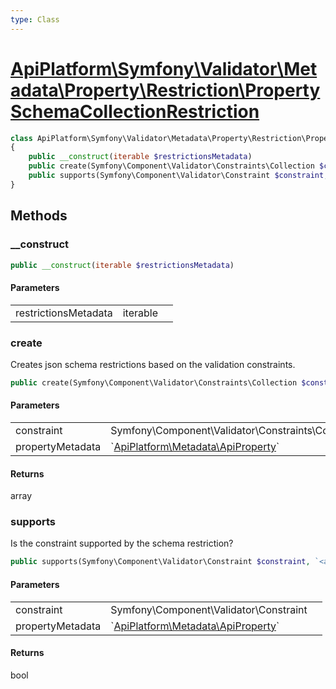 ```yaml
---
type: Class
---
```


# [ApiPlatform\Symfony\Validator\Metadata\Property\Restriction\PropertySchemaCollectionRestriction](/docs/reference/Symfony/Validator/Metadata/Property/Restriction/PropertySchemaCollectionRestriction)



```php
class ApiPlatform\Symfony\Validator\Metadata\Property\Restriction\PropertySchemaCollectionRestriction implements `<a href="/docs/reference/Symfony/Validator/Metadata/Property/Restriction/PropertySchemaRestrictionMetadataInterface">ApiPlatform\Symfony\Validator\Metadata\Property\Restriction\PropertySchemaRestrictionMetadataInterface</a>`
{
    public __construct(iterable $restrictionsMetadata)
    public create(Symfony\Component\Validator\Constraints\Collection $constraint, `<a href="/docs/reference/Metadata/ApiProperty">ApiPlatform\Metadata\ApiProperty</a>` $propertyMetadata): array
    public supports(Symfony\Component\Validator\Constraint $constraint, `<a href="/docs/reference/Metadata/ApiProperty">ApiPlatform\Metadata\ApiProperty</a>` $propertyMetadata): bool
}
```
## Methods

### __construct



```php
public __construct(iterable $restrictionsMetadata)
```

#### Parameters

<table><tbody>
<tr><td>restrictionsMetadata</td><td>iterable</td><td></td></tr>
</tbody>
</table>

### create

Creates json schema restrictions based on the validation constraints.

```php
public create(Symfony\Component\Validator\Constraints\Collection $constraint, `<a href="/docs/reference/Metadata/ApiProperty">ApiPlatform\Metadata\ApiProperty</a>` $propertyMetadata): array
```

#### Parameters

<table><tbody>
<tr><td>constraint</td><td>Symfony\Component\Validator\Constraints\Collection</td><td></td></tr><tr><td>propertyMetadata</td><td>`<a href="/docs/reference/Metadata/ApiProperty">ApiPlatform\Metadata\ApiProperty</a>`</td><td></td></tr>
</tbody>
</table>

#### Returns

array

### supports

Is the constraint supported by the schema restriction?

```php
public supports(Symfony\Component\Validator\Constraint $constraint, `<a href="/docs/reference/Metadata/ApiProperty">ApiPlatform\Metadata\ApiProperty</a>` $propertyMetadata): bool
```

#### Parameters

<table><tbody>
<tr><td>constraint</td><td>Symfony\Component\Validator\Constraint</td><td></td></tr><tr><td>propertyMetadata</td><td>`<a href="/docs/reference/Metadata/ApiProperty">ApiPlatform\Metadata\ApiProperty</a>`</td><td></td></tr>
</tbody>
</table>

#### Returns

bool
